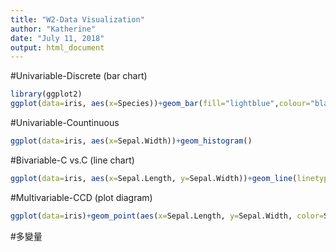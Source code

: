 ```yaml
---
title: "W2-Data Visualization"
author: "Katherine"
date: "July 11, 2018"
output: html_document
---
```



#Univariable-Discrete (bar chart)
```r
library(ggplot2)
ggplot(data=iris, aes(x=Species))+geom_bar(fill="lightblue",colour="black")
```

#Univariable-Countinuous
```r
ggplot(data=iris, aes(x=Sepal.Width))+geom_histogram()
```

#Bivariable-C vs.C (line chart)
```r
ggplot(data=iris, aes(x=Sepal.Length, y=Sepal.Width))+geom_line(linetype="dashed")+geom_point()
```

#Multivariable-CCD (plot diagram)
```r
ggplot(data=iris)+geom_point(aes(x=Sepal.Length, y=Sepal.Width, color=Species))
```

#多變量

